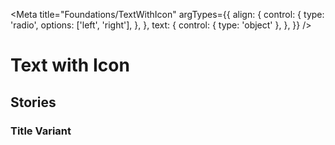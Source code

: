 <!-- TextWithIcon.stories.mdx -->


<Meta
  title="Foundations/TextWithIcon"
  argTypes={{
    align: {
      control: {
        type: 'radio',
        options: ['left', 'right'],
      },
    },
    text: {
      control: { type: 'object' },
    },
  }}
/>

# Text with Icon

<Canvas>
  <Story story={Default} />
</Canvas>

<ArgsTable of={Text} story="^" />

## Stories

### Title Variant

<Canvas>
  <Story story={TitleVariant} />
</Canvas>
